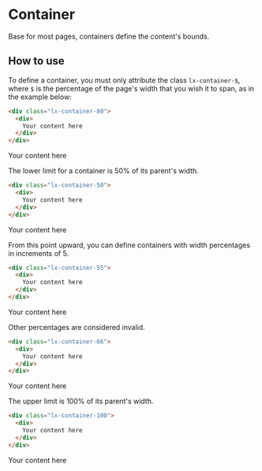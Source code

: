 # Container

Base for most pages, containers define the content's bounds.

## How to use

To define a container, you must only attribute the class `lx-container-$`, where `$` is the percentage of the page's width that you wish it to span, as in the example below:

```html
<div class="lx-container-80">
  <div>
    Your content here
  </div>
</div>
```

<div className="lx-container-80" style={{
  marginBottom: "1em",
  padding: "1em 1em .1em 1em",
  backgroundColor: "rgb(31,31,31)"
}}>
  <div>
    Your content here
  </div>
</div>

The lower limit for a container is 50% of its parent's width.

```html Lower-limit
<div class="lx-container-50">
  <div>
    Your content here
  </div>
</div>
```

<div className="lx-container-50" style={{
  marginBottom: "1em",
  padding: "1em 1em .1em 1em",
  backgroundColor: "rgb(31,31,31)"
}}>
  <div>
    Your content here
  </div>
</div>

From this point upward, you can define containers with width percentages in increments of 5.

```html Increments-of-5
<div class="lx-container-55">
  <div>
    Your content here
  </div>
</div>
```

<div className="lx-container-55" style={{
  marginBottom: "1em",
  padding: "1em 1em .1em 1em",
  backgroundColor: "rgb(31,31,31)"
}}>
  <div>
    Your content here
  </div>
</div>

Other percentages are considered invalid.

```html Invalid-percentage
<div class="lx-container-66">
  <div>
    Your content here
  </div>
</div>
```

<div className="lx-container-66" style={{
  marginBottom: "1em",
  padding: "1em 1em .1em 1em",
  backgroundColor: "rgb(31,31,31)"
}}>
  <div>
    Your content here
  </div>
</div>

The upper limit is 100% of its parent's width.

```html Upper-limit
<div class="lx-container-100">
  <div>
    Your content here
  </div>
</div>
```

<div className="lx-container-100" style={{
  marginBottom: "1em",
  padding: "1em 1em .1em 1em",
  backgroundColor: "rgb(31,31,31)"
}}>
  <div>
    Your content here
  </div>
</div>
